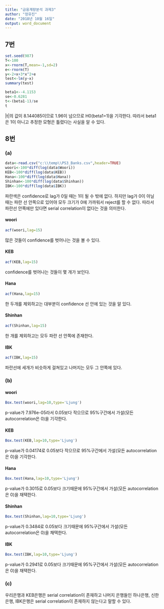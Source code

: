 ---
title: "금융계량분석 과제3"
author: "정유진"
date: "2018년 10월 16일"
output: word_document
---

## 7번

```{r}
set.seed(987)
T<-100
x<-rnorm(T,mean=-1,sd=2)
e<-rnorm(T)
y<-2+x+3*x^2+e
test<-lm(y~x)
summary(test)
```

```{r}
beta1<--4.1153
se<-0.6281
t<-(beta1-1)/se
t
```

|t|의 값이 8.144085이므로 1.96이 넘으므로 H0(beta1=1)을 기각한다. 따라서 beta1은 1이 아니고 추정한 모형은 틀렸다는 사실을 알 수 있다.

## 8번

### (a)

```{r}
data<-read.csv("c:\\temp\\PS3_Banks.csv",header=TRUE)
woori<-100*diff(log(data$Woori))
KEB<-100*diff(log(data$KEB))
Hana<-100*diff(log(data$Hana))
Shinhan<-100*diff(log(data$Shinhan))
IBK<-100*diff(log(data$IBK))
```

파란색은 confidence로 lag가 0일 때는 1이 될 수 밖에 없다. 하지만 lag가 0이 아닐 때는 파란 선 안쪽으로 있어야 모두 크기가 0에 가까워서 reject를 할 수 없다. 따라서 파란선 안쪽에만 있다면 serial correlation이 없다는 것을 의미한다.

#### woori

```{r}
acf(woori,lag=15)
```

많은 것들이 confidence를 벗어나는 것을 볼 수 있다.

#### KEB

```{r}
acf(KEB,lag=15)
```

confidence를 벗어나는 것들이 몇 개가 보인다.

#### Hana

```{r}
acf(Hana,lag=15)
```

한 두개를 제외하고는 대부분이 confidence 선 안에 있는 것을 알 있다. 

#### Shinhan

```{r}
acf(Shinhan,lag=15)
```

한 개를 제외하고는 모두 파란 선 안쪽에 존재한다. 

#### IBK

```{r}
acf(IBK,lag=15)
```

파란선에 세개가 비슷하게 걸쳐있고 나머지는 모두 그 안쪽에 있다.

### (b)

#### woori

```{r}
Box.test(woori,lag=10,type='Ljung')
```

p-value가  7.976e-05라서 0.05보다 작으므로 95%구간에서 가설(모든 autocorrelation은 0)을 기각한다.

#### KEB

```{r}
Box.test(KEB,lag=10,type='Ljung')
```

p-value가 0.04174로 0.05보다 작으므로 95%구간에서 가설(모든 autocorrelation은 0)을 기각한다.

#### Hana

```{r}
Box.test(Hana,lag=10,type='Ljung')
```

p-value가 0.3015로 0.05보다 크기때문에 95%구간에서 가설(모든 autocorrelation은 0)을 채택한다.

#### Shinhan

```{r}
Box.test(Shinhan,lag=10,type='Ljung')
```

p-value가 0.3484로 0.05보다 크기때문에 95%구간에서 가설(모든 autocorrelation은 0)을 채택한다.

#### IBK

```{r}
Box.test(IBK,lag=10,type='Ljung')
```

p-value가 0.2941로 0.05보다 크기때문에 95%구간에서 가설(모든 autocorrelation은 0)을 채택한다.

### (c)

우리은행과 KEB은행은 serial correlation이 존재하고 나머지 은행들인 하나은행, 신한은행, IBK은행은 serial correlation이 존재하지 않는다고 말할 수 있다.